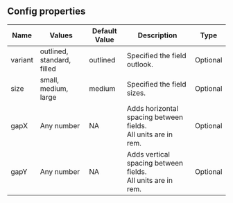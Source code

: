 ## Config properties

| Name    | Values                     | Default Value | Description                                                          | Type     |
| ------- | -------------------------- | ------------- | -------------------------------------------------------------------- | -------- |
| variant | outlined, standard, filled | outlined      | Specified the field outlook.                                         | Optional |
| size    | small, medium, large       | medium        | Specified the field sizes.                                           | Optional |
| gapX    | Any number                 | NA            | Adds horizontal spacing between fields. <br /> All units are in rem. | Optional |
| gapY    | Any number                 | NA            | Adds vertical spacing between fields. <br /> All units are in rem.   | Optional |